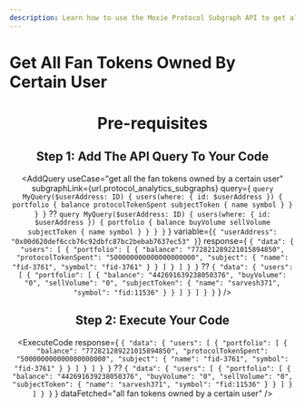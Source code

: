 ```yaml
---
description: Learn how to use the Moxie Protocol Subgraph API to get all fan tokens owned by a certain user.
---
```



# Get All Fan Tokens Owned By Certain User

<Header
  useCase="get all the fan tokens owned by a certain user"
  apiName="Moxie Protocol Subgraph"
/>

# Pre-requisites

<Prerequisites apiName="Moxie Protocol Subgraph" />

## Step 1: Add The API Query To Your Code

<AddQuery
  useCase="get all the fan tokens owned by a certain user"
  subgraphLink={url.protocol_analytics_subgraphs}
  query={
    `query MyQuery($userAddress: ID) {
  users(where: { id: $userAddress }) {
    portfolio {
      balance
      protocolTokenSpent
      subjectToken {
        name
        symbol
      }
    }
  }
}` ??
    `query MyQuery($userAddress: ID) {
  users(where: { id: $userAddress }) {
    portfolio {
      balance
      buyVolume
      sellVolume
      subjectToken {
        name
        symbol
      }
    }
  }
}`
  }
  variable={`{
  "userAddress": "0x00d620def6ccb76c92dbfc87bc2bebab7637ec53"
}`}
  response={
    `{
  "data": {
    "users": [
      {
        "portfolio": [
          {
            "balance": "772821289221015894850",
            "protocolTokenSpent": "500000000000000000000",
            "subject": {
              "name": "fid-3761",
              "symbol": "fid-3761"
            }
          }
        ]
      }
    ]
  }
}` ??
    `{
  "data": {
    "users": [
      {
        "portfolio": [
          {
            "balance": "442691639238050376",
            "buyVolume": "0",
            "sellVolume": "0",
            "subjectToken": {
              "name": "sarvesh371",
              "symbol": "fid:11536"
            }
          }
        ]
      }
    ]
  }
}`
  }
/>

## Step 2: Execute Your Code

<ExecuteCode
  response={
    `{
  "data": {
    "users": [
      {
        "portfolio": [
          {
            "balance": "772821289221015894850",
            "protocolTokenSpent": "500000000000000000000",
            "subject": {
              "name": "fid-3761",
              "symbol": "fid-3761"
            }
          }
        ]
      }
    ]
  }
}` ??
    `{
  "data": {
    "users": [
      {
        "portfolio": [
          {
            "balance": "442691639238050376",
            "buyVolume": "0",
            "sellVolume": "0",
            "subjectToken": {
              "name": "sarvesh371",
              "symbol": "fid:11536"
            }
          }
        ]
      }
    ]
  }
}`
  }
  dataFetched="all fan tokens owned by a certain user"
/>

<DeveloperSupport />
